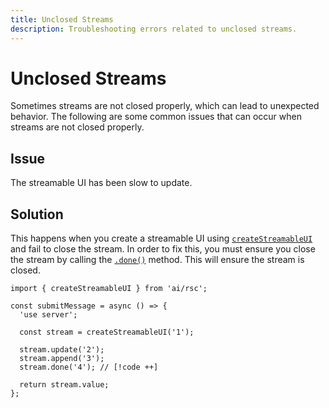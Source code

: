 ```yaml
---
title: Unclosed Streams
description: Troubleshooting errors related to unclosed streams.
---
```


# Unclosed Streams

Sometimes streams are not closed properly, which can lead to unexpected behavior. The following are some common issues that can occur when streams are not closed properly.

## Issue

The streamable UI has been slow to update.

## Solution

This happens when you create a streamable UI using [`createStreamableUI`](/docs/reference/ai-toolkit-rsc/create-streamable-ui) and fail to close the stream.
In order to fix this, you must ensure you close the stream by calling the [`.done()`](/docs/reference/ai-toolkit-rsc/create-streamable-ui#done) method.
This will ensure the stream is closed.

```tsx file='app/actions.tsx'
import { createStreamableUI } from 'ai/rsc';

const submitMessage = async () => {
  'use server';

  const stream = createStreamableUI('1');

  stream.update('2');
  stream.append('3');
  stream.done('4'); // [!code ++]

  return stream.value;
};
```
